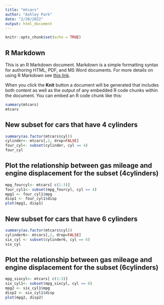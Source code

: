 ```yaml
---
title: "mtcars"
author: "Ashley Park"
date: "2/20/2022"
output: html_document
---
```


```r
knitr::opts_chunk$set(echo = TRUE)
```

## R Markdown

This is an R Markdown document. Markdown is a simple formatting syntax for authoring HTML, PDF, and MS Word documents. For more details on using R Markdown see [this link](<http://rmarkdown.rstudio.com>).

When you click the **Knit** button a document will be generated that includes both content as well as the output of any embedded R code chunks within the document. You can embed an R code chunk like this:

```r
summary(mtcars)
mtcars
```

## New subset for cars that have 4 cylinders
```r
summary(as.factor(mtcars$cyl))
cylinder<- mtcars[,2, drop=FALSE]
four_cyl<- subset(cylinder, cyl == 4)
four_cyl
```
## Plot the relationship between gas mileage and engine displacement for the subset (4cylinders)
```r
mpg_fourcyl<- mtcars[ c(1:3)]
four_cyl1<- subset(mpg_fourcyl, cyl == 4)
mpg1 <- four_cyl1$mpg
disp1 <- four_cyl1$disp
plot(mpg1, disp1)

```



## New subset for cars that have 6 cylinders
```r
summary(as.factor(mtcars$cyl))
cylinder6<- mtcars[,2, drop=FALSE]
six_cyl <- subset(cylinder6, cyl == 6)
six_cyl
```
## Plot the relationship between gas mileage and engine displacement for the subset (6cylinders)
```r
mpg_sixcyl<- mtcars[ c(1:3)]
six_cyl1<- subset(mpg_sixcyl, cyl == 6)
mpg2 <- six_cyl1$mpg
disp2 <- six_cyl1$disp
plot(mpg2, disp2)
```
